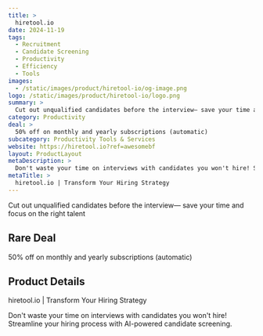 ```yaml
---
title: >
  hiretool.io
date: 2024-11-19
tags:
  - Recruitment
  - Candidate Screening
  - Productivity
  - Efficiency
  - Tools
images:
  - /static/images/product/hiretool-io/og-image.png
logo: /static/images/product/hiretool-io/logo.png
summary: >
  Cut out unqualified candidates before the interview— save your time and focus on the right talent
category: Productivity
deal: >
  50% off on monthly and yearly subscriptions (automatic)
subcategory: Productivity Tools & Services
website: https://hiretool.io?ref=awesomebf
layout: ProductLayout
metaDescription: >
  Don't waste your time on interviews with candidates you won't hire! Streamline your hiring process with AI-powered candidate screening.
metaTitle: >
  hiretool.io | Transform Your Hiring Strategy
---
```

Cut out unqualified candidates before the interview— save your time and focus on the right talent

## Rare Deal

50% off on monthly and yearly subscriptions (automatic)
## Product Details
hiretool.io | Transform Your Hiring Strategy

Don't waste your time on interviews with candidates you won't hire! Streamline your hiring process with AI-powered candidate screening.
